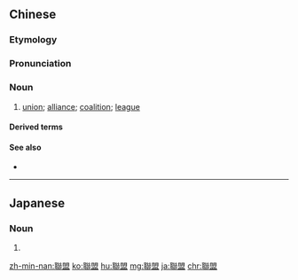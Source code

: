 {{also|联盟}}
==Chinese==
{{zh-forms|s=联盟|alt=連盟}}

===Etymology===
{{rfe|lang=zh}}

===Pronunciation===
{{zh-pron
|m=liánméng
|ma=y
|c=lyun4 mang4
|h=pfs=lièn-mèn
|mn=liân-bêng
|cat=n
}}

===Noun===
{{zh-noun}}

# [[union]]; [[alliance]]; [[coalition]]; [[league]]

====Derived terms====
{{zh-der|美國民權聯盟|歐洲聯盟}}

====See also====
* {{zh-l|協會}}

{{zh-cat|Intermediate}}

----

==Japanese==
{{ja-kanjitab|れん|めい|yomi=o}}

===Noun===
{{ja-noun|れんめい}}

# {{rare form of|連盟|lang=ja|sort=れんめい}}

[[zh-min-nan:聯盟]]
[[ko:聯盟]]
[[hu:聯盟]]
[[mg:聯盟]]
[[ja:聯盟]]
[[chr:聯盟]]